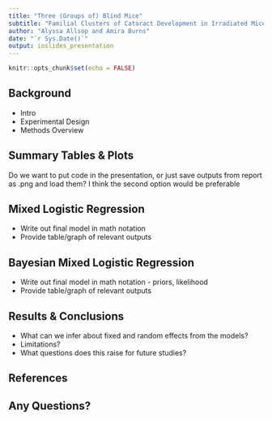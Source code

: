 ```yaml
---
title: "Three (Groups of) Blind Mice" 
subtitle: "Familial Clusters of Cataract Development in Irradiated Mice"
author: "Alyssa Allsop and Amira Burns"
date: "`r Sys.Date()`"
output: ioslides_presentation
---
```


```r
knitr::opts_chunk$set(echo = FALSE)
```  

## Background
  
- Intro  
- Experimental Design  
- Methods Overview

## Summary Tables & Plots

Do we want to put code in the presentation, or just save outputs from report as .png and load them? I think the second option would be preferable

## Mixed Logistic Regression

- Write out final model in math notation  
- Provide table/graph of relevant outputs  

## Bayesian Mixed Logistic Regression

- Write out final model in math notation - priors, likelihood
- Provide table/graph of relevant outputs
  
  
## Results & Conclusions  

- What can we infer about fixed and random effects from the models?
- Limitations?  
- What questions does this raise for future studies?  
  
## References  
  
## Any Questions?  

